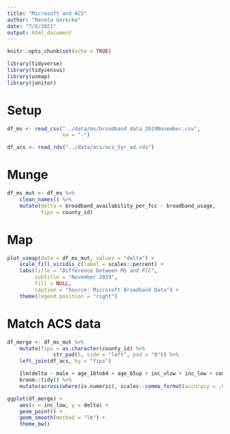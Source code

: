 ```yaml
---
title: "Microsoft and ACS"
author: "Renata Gerecke"
date: "7/8/2021"
output: html_document
---
```


```r
knitr::opts_chunk$set(echo = TRUE)

library(tidyverse)
library(tidycensus)
library(usmap)
library(janitor)
```

# Setup

```r
df_ms <- read_csv("../data/ms/broadband_data_2019November.csv",
                  na = "-")

df_acs <- read_rds("../data/acs/acs_5yr_ed.rds")
```

# Munge

```r
df_ms_mut <- df_ms %>%
    clean_names() %>%
    mutate(delta = broadband_availability_per_fcc - broadband_usage,
           fips = county_id)
```

# Map

```r
plot_usmap(data = df_ms_mut, values = "delta") +
    scale_fill_viridis_c(label = scales::percent) + 
    labs(title = "Difference between MS and FCC",
         subtitle = "November 2019",
         fill = NULL,
         caption = "Source: Microsoft Broadband Data") + 
    theme(legend.position = "right")
```

# Match ACS data

```r
df_merge <- df_ms_mut %>% 
    mutate(fips = as.character(county_id) %>%
               str_pad(5, side = "left", pad = "0")) %>%
    left_join(df_acs, by = "fips")

    {lm(delta ~ male + age_18to64 + age_65up + inc_vlow + inc_low + comp_pc + comp_oth + int_sub + int_none, data = df_merge)} %>%
    broom::tidy() %>%
    mutate(across(where(is.numeric), scales::comma_format(accuracy = .001)))
```

```r
ggplot(df_merge) + 
    aes(x = inc_low, y = delta) + 
    geom_point() + 
    geom_smooth(method = "lm") + 
    theme_bw()
```
